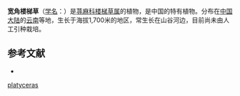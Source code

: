 {{Speciesbox
| name = 宽角楼梯草
| status = 
| status_system = 
| image =
| genus = Elatostema
| species = platyceras
| authority = W. T. Wang
}}

'''宽角楼梯草'''（[[学名|学名]]：{{lang|la|''Elatostema platyceras''}}）是[[荨麻科|荨麻科]][[楼梯草属|楼梯草属]]的植物，是中国的特有植物。分布在[[中国大陆|中国大陆]]的[[云南|云南]]等地，生长于海拔1,700米的地区，常生长在山谷河边，目前尚未由人工引种栽培。

== 参考文献 ==
<div class="references-small">
* {{cite web| url =http://www.bioinfo.cn/db05/KmzwSpecies.php?action=view&id=22782| title =宽角楼梯草| work =《中国高等植物数据库全库》| publisher =中国科学院微生物研究所| author =昆明植物研究所| accessdate =2009-02-25| archive-date =2018-06-28| archive-url =https://web.archive.org/web/20180628204035/http://www.bioinfo.cn/db05/KmzwSpecies.php?action=view| dead-url =yes}}
</div>
{{Taxonbar|from=Q10952023}}

{{DEFAULTSORT:Elatostema platyceras}}
[[Category:楼梯草属|platyceras]]


{{Urticaceae-stub}}